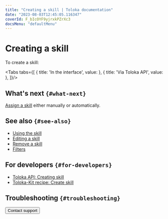 ```yaml
---
title: "Creating a skill | Toloka documentation"
date: "2023-08-03T12:45:05.116347"
coverId: F_bIcOYF9yjrxkPZrXc3
docsMenu: "defaultMenu"
---
```



# Creating a skill

To create a skill:

<Tabs tabs={[
  { title: 'In the interface', value: <NavCreateList1/> },
  { title: 'Via Toloka API', value: <NavCreateList2/> },
]}/>

## What's next `{#what-next}`

[Assign a skill](/docs/guide/nav-assign) either manually or automatically.

## See also `{#see-also}`

- [Using the skill](/docs/guide/nav-use)
- [Editing a skill](/docs/guide/nav-edit)
- [Remove a skill](/docs/guide/nav-delete)
- [Filters](/docs/guide/filters)

## For developers `{#for-developers}`

- [Toloka API: Creating skill](https://toloka.ai/docs/api/api-reference/#post-/skills)
- [Toloka-Kit recipe: Create skill](/docs/toloka-kit/recipes/create-skill)

## Troubleshooting `{#troubleshooting}`

<FaqSkillForEveryPool/>

<FaqSkillForDifferentProjects/>

<TroubleshootingTraining/>

<Button themeColor="light" view="default" size="l" type="link" url="/docs/guide/troubleshooting/support?form-source=guide-nav-create">Contact support</Button>